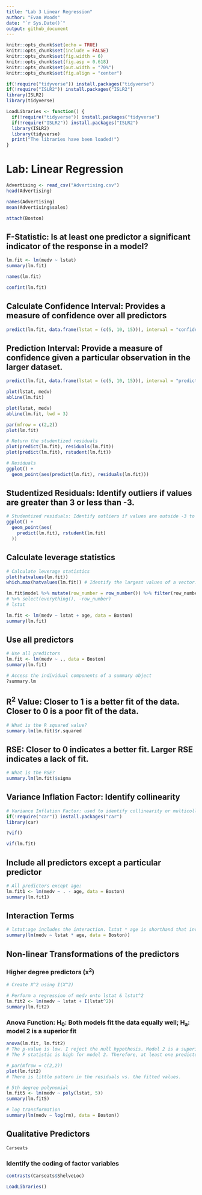 ```yaml
---
title: "Lab 3 Linear Regression"
author: "Evan Woods"
date: "`r Sys.Date()`"
output: github_document
---
```


```r
knitr::opts_chunk$set(echo = TRUE)
knitr::opts_chunk$set(include = FALSE)
knitr::opts_chunk$set(fig.width = 6)
knitr::opts_chunk$set(fig.asp = 0.618)
knitr::opts_chunk$set(out.width = "70%")
knitr::opts_chunk$set(fig.align = "center")
```

```r
if(!require("tidyverse")) install.packages("tidyverse")
if(!require("ISLR2")) install.packages("ISLR2")
library(ISLR2)
library(tidyverse)
```

```r
LoadLibraries <- function() {
  if(!require("tidyverse")) install.packages("tidyverse")
  if(!require("ISLR2")) install.packages("ISLR2")
  library(ISLR2)
  library(tidyverse)
  print("The libraries have been loaded!")
}
```

# Lab: Linear Regression
```r
Advertising <- read_csv("Advertising.csv")
head(Advertising)

```
```r
names(Advertising)
mean(Advertising$sales)
```


```r
attach(Boston)
```

## F-Statistic: Is at least one predictor a significant indicator of the response in a model?
```r
lm.fit <- lm(medv ~ lstat)
summary(lm.fit)
```

```r
names(lm.fit)
```


```r
confint(lm.fit)
```

## Calculate Confidence Interval: Provides a measure of confidence over all predictors
```r
predict(lm.fit, data.frame(lstat = (c(5, 10, 15))), interval = "confidence")
```

## Prediction Interval: Provide a measure of confidence given a particular observation in the larger dataset. 
```r
predict(lm.fit, data.frame(lstat = (c(5, 10, 15))), interval = "prediction")
```

```r
plot(lstat, medv)
abline(lm.fit)
```

```r
plot(lstat, medv)
abline(lm.fit, lwd = 3)
```

```r
par(mfrow = c(2,2))
plot(lm.fit)
```

```r
# Return the studentized residuals
plot(predict(lm.fit), residuals(lm.fit))
plot(predict(lm.fit), rstudent(lm.fit))
```

```r
# Residuals
ggplot() + 
  geom_point(aes(predict(lm.fit), residuals(lm.fit)))
```


## Studentized Residuals: Identify outliers if values are greater than 3 or less than -3.
```r

# Studentized residuals: Identify outliers if values are outside -3 to 3.
ggplot() + 
  geom_point(aes(
    predict(lm.fit), rstudent(lm.fit)
  ))
```


## Calculate leverage statistics 
```r
# Calculate leverage statistics
plot(hatvalues(lm.fit))
which.max(hatvalues(lm.fit)) # Identify the largest values of a vector. 

lm.fit$model %>% mutate(row_number = row_number()) %>% filter(row_number == 375)
# %>% select(everything(), -row_number)
# lstat

```

```r
lm.fit <- lm(medv ~ lstat + age, data = Boston)
summary(lm.fit)
```
## Use all predictors
```r
# Use all predictors 
lm.fit <- lm(medv ~ ., data = Boston)
summary(lm.fit)
```

```r
# Access the individual components of a summary object
?summary.lm
```

## R^2^ Value: Closer to 1 is a better fit of the data. Closer to 0 is a poor fit of the data. 
```r
# What is the R squared value?
summary.lm(lm.fit)$r.squared
```

## RSE: Closer to 0 indicates a better fit. Larger RSE indicates a lack of fit. 
```r
# What is the RSE?
summary.lm(lm.fit)$sigma
```

## Variance Inflation Factor: Identify collinearity
```r
# Variance Inflation Factor: used to identify collinearity or multicollinearity in the data. 5 or 10 or greater is indicative of collinearity. Minimum value is 1. 
if(!require("car")) install.packages("car")
library(car)
```

```r
?vif()
```

```r
vif(lm.fit)
```

## Include all predictors except a particular predictor
```r
# All predictors except age:
lm.fit1 <- lm(medv ~ . - age, data = Boston)
summary(lm.fit1)
```

## Interaction Terms
```r
# lstat:age includes the interaction. lstat * age is shorthand that includes the product and individual predictors. 
summary(lm(medv ~ lstat * age, data = Boston))
```
## Non-linear Transformations of the predictors
### Higher degree predictors (x^2^)
```r
# Create X^2 using I(X^2)

# Perform a regression of medv onto lstat & lstat^2
lm.fit2 <- lm(medv ~ lstat + I(lstat^2))
summary(lm.fit2)
```

### Anova Function: H~0~: Both models fit the data equally well; H~a~: model 2 is a superior fit
```r
anova(lm.fit, lm.fit2)
# The p-value is low. I reject the null hypothesis. Model 2 is a superior fit to the data.
# The F statistic is high for model 2. Therefore, at least one predictor has a significant relationship with the response. 
```

```r
# par(mfrow = c(2,2))
plot(lm.fit2)
# There is little pattern in the residuals vs. the fitted values. 
```
```r
# 5th degree polynomial
lm.fit5 <- lm(medv ~ poly(lstat, 5))
summary(lm.fit5)
```

```r
# log transformation
summary(lm(medv ~ log(rm), data = Boston))
```
## Qualitative Predictors
```r
Carseats
```
### Identify the coding of factor variables
```r
contrasts(Carseats$ShelveLoc)
```

```r
LoadLibraries()
```


```r

```

